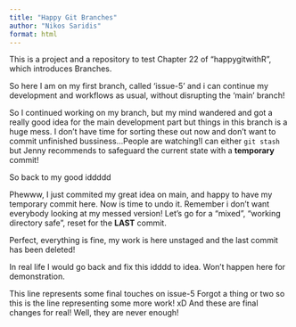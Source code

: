```yaml
---
title: "Happy Git Branches"
author: "Nikos Saridis"
format: html
---
```


This is a project and a repository to test Chapter 22 of "happygitwithR", which introduces Branches.

So here I am on my first branch, called 'issue-5' and i can continue my
development and workflows as usual, without disrupting the 'main' branch!

So I continued working on my branch, but my mind wandered and got a really good
idea for the main development part but things in this branch is a huge mess.
I don't have time for sorting these out now and don't want to commit unfinished
bussiness...People are watching!I can either `git stash` but Jenny recommends
to safeguard the current state with a **temporary** commit!

So back to my good iddddd

Phewww, I just commited my great idea on main, and happy to have my temporary 
commit here. Now is time to undo it. Remember i don't want everybody looking 
at my messed version! Let's go for a "mixed", "working directory safe", reset 
for the **LAST** commit.

Perfect, everything is fine, my work is here unstaged and the last commit has been deleted!

In real life I would go back and fix this idddd to idea. Won't happen here for 
demonstration.

This line represents some final touches on issue-5
Forgot a thing or two so this is the line representing some more work! xD
And these are final changes for real!
Well, they are never enough!